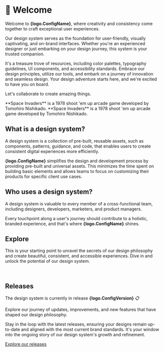 
# 👋 Welcome

Welcome to **{logo.ConfigName}**, where creativity and consistency come together to craft exceptional user experiences.

Our design system serves as the foundation for user-friendly, visually captivating, and on-brand interfaces. Whether you're an experienced designer or just embarking on your design journey, this system is your trusted companion. 

It's a treasure trove of resources, including color palettes, typography guidelines, UI components, and accessibility standards. Embrace our design principles, utilize our tools, and embark on a journey of innovation and seamless design. Your design adventure starts here, and we're excited to have you on board. 

Let's collaborate to create amazing things.

<Callout emoji="👾">
  **Space Invaders** is a 1978 shoot 'em up arcade game developed by Tomohiro
  Nishikado.
</Callout>

<Callout type="info" emoji="👾">
  **Space Invaders** is a 1978 shoot 'em up arcade game developed by Tomohiro
  Nishikado.
</Callout>

## What is a design system?

A design system is a collection of pre-built, reusable assets, such as components, patterns, guidance, and code, that enables users to create consistent digital experiences more efficiently.

**{logo.ConfigName}** simplifies the design and development process by providing pre-built and universal assets. This minimizes the time spent on building basic elements and allows teams to focus on customizing their products for specific client use cases.


## Who uses a design system?

A design system is valuable to every member of a cross-functional team, including designers, developers, marketers, and product managers.

Every touchpoint along a user's journey should contribute to a holistic, branded experience, and that's where **{logo.ConfigName}** shines.


## Explore

This is your starting point to unravel the secrets of our design philosophy and create beautiful, consistent, and accessible experiences. Dive in and unlock the potential of our design system.

<br/>

<Cards>
  <Card  title="🚀 Get Started" href="/documentation/get-started" />
  <Card  title="🌈 Brand" href="/documentation/brand" />
  <Card  title="🏠 Foundations" href="/documentation/foundations" />
  <Card  title="🔗 Tokens" href="/documentation/tokens" />
  <Card  title="💠 Components" href="/documentation/components" />
</Cards>


## Releases

The design system is currently in release **{logo.ConfigVersion}** 📋

Explore our journey of updates, improvements, and new features that have shaped our design philosophy. 

Stay in the loop with the latest releases, ensuring your designs remain up-to-date and aligned with the most current brand standards. It's your window into the ongoing story of our design system's growth and refinement.

[Explore our releases](/)